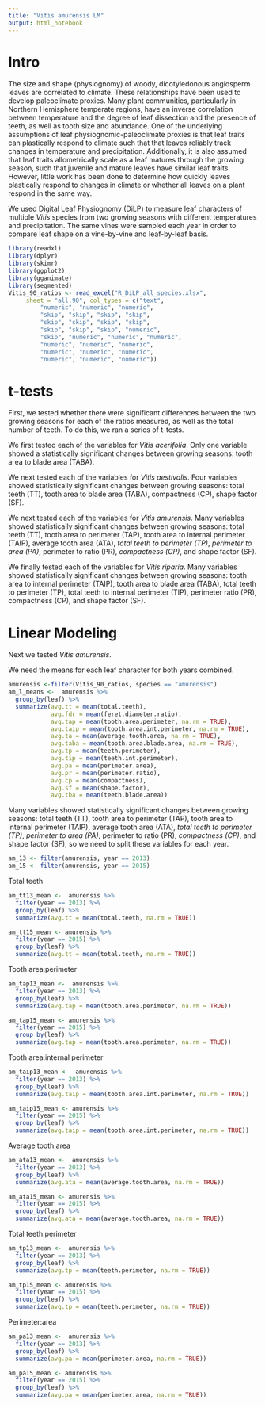 ```yaml
---
title: "Vitis amurensis LM"
output: html_notebook
---
```


# Intro

The size and shape (physiognomy) of woody, dicotyledonous angiosperm leaves are correlated to climate.  These relationships have been used to develop paleoclimate proxies. Many plant communities, particularly in Northern Hemisphere temperate regions, have an inverse correlation between temperature and the degree of leaf dissection and the presence of teeth, as well as tooth size and abundance. One of the underlying assumptions of leaf physiognomic-paleoclimate proxies is that leaf traits can plastically respond to climate such that that leaves reliably track changes in temperature and precipitation.  Additionally, it is also assumed that leaf traits allometrically scale as a leaf matures through the growing season, such that juvenile and mature leaves have similar leaf traits. However, little work has been done to determine how quickly leaves plastically respond to changes in climate or whether all leaves on a plant respond in the same way. 

We used Digital Leaf Physiognomy (DiLP) to measure leaf characters of multiple *Vitis* species from two growing seasons with different temperatures and precipitation. The same vines were sampled each year in order to compare leaf shape on a vine-by-vine and leaf-by-leaf basis. 


```r
library(readxl)
library(dplyr)
library(skimr)
library(ggplot2)
library(gganimate)
library(segmented)
Vitis_90_ratios <- read_excel("R_DiLP_all_species.xlsx", 
     sheet = "all.90", col_types = c("text", 
         "numeric", "numeric", "numeric", 
         "skip", "skip", "skip", "skip", 
         "skip", "skip", "skip", "skip", 
         "skip", "skip", "skip", "numeric", 
         "skip", "numeric", "numeric", "numeric", 
         "numeric", "numeric", "numeric", 
         "numeric", "numeric", "numeric", 
         "numeric", "numeric", "numeric"))
```

# t-tests
First, we tested whether there were significant differences between the two growing seasons for each of the ratios measured, as well as the total number of teeth. To do this, we ran a series of t-tests.

We first tested each of the variables for *Vitis acerifolia*. Only one variable showed a statistically significant changes between growing seasons: tooth area to blade area (TABA).

We next tested each of the variables for *Vitis aestivalis*. Four variables showed statistically significant changes between growing seasons: total teeth (TT), tooth area to blade area (TABA), compactness (CP), shape factor (SF).

We next tested each of the variables for *Vitis amurensis*. Many variables showed statistically significant changes between growing seasons: total teeth (TT), tooth area to perimeter (TAP), tooth area to internal perimeter (TAIP), average tooth area (ATA), *total teeth to perimeter (TP)*, *perimeter to area (PA)*, perimeter to ratio (PR), *compactness (CP)*, and shape factor (SF). 

We finally tested each of the variables for *Vitis riparia*. Many variables showed statistically significant changes between growing seasons: tooth area to internal perimeter (TAIP), tooth area to blade area (TABA), total teeth to perimeter (TP), total teeth to internal perimeter (TIP), perimeter ratio (PR), compactness (CP), and shape factor (SF).

# Linear Modeling

Next we tested *Vitis amurensis*.

We need the means for each leaf character for both years combined.
```r
amurensis <-filter(Vitis_90_ratios, species == "amurensis")
am_l_means <-  amurensis %>% 
  group_by(leaf) %>% 
  summarize(avg.tt = mean(total.teeth),
            avg.fdr = mean(feret.diameter.ratio),
            avg.tap = mean(tooth.area.perimeter, na.rm = TRUE),
            avg.taip = mean(tooth.area.int.perimeter, na.rm = TRUE),
            avg.ta = mean(average.tooth.area, na.rm = TRUE),
            avg.taba = mean(tooth.area.blade.area, na.rm = TRUE),
            avg.tp = mean(teeth.perimeter),
            avg.tip = mean(teeth.int.perimeter),
            avg.pa = mean(perimeter.area),
            avg.pr = mean(perimeter.ratio),
            avg.cp = mean(compactness),
            avg.sf = mean(shape.factor),
            avg.tba = mean(teeth.blade.area))
```

Many variables showed statistically significant changes between growing seasons: total teeth (TT), tooth area to perimeter (TAP), tooth area to internal perimeter (TAIP), average tooth area (ATA), *total teeth to perimeter (TP)*, *perimeter to area (PA)*, perimeter to ratio (PR), *compactness (CP)*, and shape factor (SF), so we need to split these variables for each year.
```r
am_13 <- filter(amurensis, year == 2013)
am_15 <- filter(amurensis, year == 2015)
```

Total teeth
```r
am_tt13_mean <-  amurensis %>% 
  filter(year == 2013) %>% 
  group_by(leaf) %>% 
  summarize(avg.tt = mean(total.teeth, na.rm = TRUE))

am_tt15_mean <- amurensis %>% 
  filter(year == 2015) %>% 
  group_by(leaf) %>% 
  summarize(avg.tt = mean(total.teeth, na.rm = TRUE))
```

Tooth area:perimeter
```r
am_tap13_mean <-  amurensis %>% 
  filter(year == 2013) %>% 
  group_by(leaf) %>% 
  summarize(avg.tap = mean(tooth.area.perimeter, na.rm = TRUE))

am_tap15_mean <- amurensis %>% 
  filter(year == 2015) %>% 
  group_by(leaf) %>% 
  summarize(avg.tap = mean(tooth.area.perimeter, na.rm = TRUE))
```

Tooth area:internal perimeter
```r
am_taip13_mean <-  amurensis %>% 
  filter(year == 2013) %>% 
  group_by(leaf) %>% 
  summarize(avg.taip = mean(tooth.area.int.perimeter, na.rm = TRUE))

am_taip15_mean <- amurensis %>% 
  filter(year == 2015) %>% 
  group_by(leaf) %>% 
  summarize(avg.taip = mean(tooth.area.int.perimeter, na.rm = TRUE))
```

Average tooth area
```r
am_ata13_mean <-  amurensis %>% 
  filter(year == 2013) %>% 
  group_by(leaf) %>% 
  summarize(avg.ata = mean(average.tooth.area, na.rm = TRUE))

am_ata15_mean <- amurensis %>% 
  filter(year == 2015) %>% 
  group_by(leaf) %>% 
  summarize(avg.ata = mean(average.tooth.area, na.rm = TRUE))
```

Total teeth:perimeter
```r
am_tp13_mean <-  amurensis %>% 
  filter(year == 2013) %>% 
  group_by(leaf) %>% 
  summarize(avg.tp = mean(teeth.perimeter, na.rm = TRUE))

am_tp15_mean <- amurensis %>% 
  filter(year == 2015) %>% 
  group_by(leaf) %>% 
  summarize(avg.tp = mean(teeth.perimeter, na.rm = TRUE))
```

Perimeter:area
```r
am_pa13_mean <-  amurensis %>% 
  filter(year == 2013) %>% 
  group_by(leaf) %>% 
  summarize(avg.pa = mean(perimeter.area, na.rm = TRUE))

am_pa15_mean <- amurensis %>% 
  filter(year == 2015) %>% 
  group_by(leaf) %>% 
  summarize(avg.pa = mean(perimeter.area, na.rm = TRUE))
```

